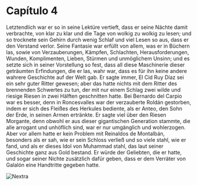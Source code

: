 # Capítulo 4

Letztendlich war er so in seine Lektüre vertieft, dass er seine Nächte damit verbrachte, von klar zu klar und die Tage von wolkig zu wolkig zu lesen; und so trocknete sein Gehirn durch wenig Schlaf und viel Lesen so aus, dass er den Verstand verlor. Seine Fantasie war erfüllt von allem, was er in Büchern las, sowie von Verzauberungen, Kämpfen, Schlachten, Herausforderungen, Wunden, Komplimenten, Lieben, Stürmen und unmöglichem Unsinn; und es setzte sich in seiner Vorstellung so fest, dass all diese Maschinerie dieser geträumten Erfindungen, die er las, wahr war, dass es für ihn keine andere wahrere Geschichte auf der Welt gab. Er sagte immer, El Cid Ruy Díaz sei ein sehr guter 
Ritter gewesen; aber das hatte nichts mit dem Ritter des brennenden Schwertes zu tun, der mit nur einem Schlag zwei wilde und riesige Riesen in zwei Hälften geschnitten hatte. Bei Bernardo del Carpio war es besser, denn in Roncesvalles war der verzauberte Roldán gestorben, indem er sich des Fleißes des Herkules bediente, als er Anteo, den Sohn der Erde, in seinen Armen ertränkte. Er sagte viel über den Riesen Morgante, denn obwohl er aus dieser gigantischen Generation stammte, die alle arrogant und unhöflich sind, war er nur umgänglich und wohlerzogen. Aber vor allem hatte er kein Problem mit Reinaldos de Montalbán, besonders als er sah, wie er sein Schloss verließ und so viele stahl, wie er fand, und als er dieses Idol von Muhammad stahl, das laut seiner Geschichte ganz aus Gold bestand. Er würde der Geliebten, die er hatte, und sogar seiner Nichte zusätzlich dafür geben, dass er dem Verräter von Galalón eine Handtritte gegeben hatte.

![Nextra](../../public/og.png)
